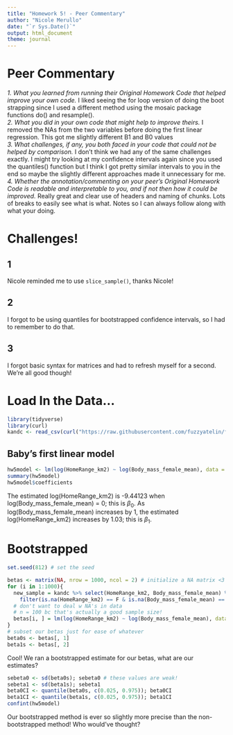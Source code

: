 ```yaml
---
title: "Homework 5! - Peer Commentary"
author: "Nicole Merullo"
date: "`r Sys.Date()`"
output: html_document
theme: journal
---
```


# Peer Commentary
*1. What you learned from running their Original Homework Code that helped improve your own code.* I liked seeing the for loop version of doing the boot strapping since I used a different method using the mosaic package functions do() and resample(). <br>
*2. What you did in your own code that might help to improve theirs.* I removed the NAs from the two variables before doing the first linear regression. This got me slightly different B1 and B0 values <br>
*3. What challenges, if any, you both faced in your code that could not be helped by comparison.* I don't think we had any of the same challenges exactly. I might try looking at my confidence intervals again since you used the quantiles() function but I think I got pretty similar intervals to you in the end so maybe the slightly different approaches made it unnecessary for me. <br>
*4. Whether the annotation/commenting on your peer’s Original Homework Code is readable and interpretable to you, and if not then how it could be improved.* Really great and clear use of headers and naming of chunks. Lots of breaks to easily see what is what. Notes so I can always follow along with what your doing. <br>

# Challenges!

## 1

Nicole reminded me to use `slice_sample()`, thanks Nicole!

## 2

I forgot to be using quantiles for bootstrapped confidence intervals, so I had to remember to do that.

## 3

I forgot basic syntax for matrices and had to refresh myself for a second. We're all good though!

# Load In the Data...

```r
library(tidyverse)
library(curl)
kandc <- read_csv(curl("https://raw.githubusercontent.com/fuzzyatelin/fuzzyatelin.github.io/master/AN588_Fall21/KamilarAndCooperData.csv")); head(kandc)
```

## Baby's first linear model

```r
hw5model <- lm(log(HomeRange_km2) ~ log(Body_mass_female_mean), data = kandc)
summary(hw5model)
hw5model$coefficients
```

The estimated log(HomeRange_km2) is -9.44123 when log(Body_mass_female_mean) = 0; this is $\beta_0$. As log(Body_mass_female_mean) increases by 1, the estimated log(HomeRange_km2) increases by 1.03; this is $\beta_1$.

# Bootstrapped

```r
set.seed(812) # set the seed

betas <- matrix(NA, nrow = 1000, ncol = 2) # initialize a NA matrix <3
for (i in 1:1000){
  new_sample = kandc %>% select(HomeRange_km2, Body_mass_female_mean) %>% # get the for loop going
    filter(is.na(HomeRange_km2) == F & is.na(Body_mass_female_mean) == F) %>% slice_sample(n = 100) 
  # don't want to deal w NA's in data
  # n = 100 bc that's actually a good sample size!
  betas[i, ] = lm(log(HomeRange_km2) ~ log(Body_mass_female_mean), data = new_sample)$coefficients
}
# subset our betas just for ease of whatever
beta0s <- betas[, 1]
beta1s <- betas[, 2]
```

Cool! We ran a bootstrapped estimate for our betas, what are our estimates?

```r
sebeta0 <- sd(beta0s); sebeta0 # these values are weak!
sebeta1 <- sd(beta1s); sebeta1
beta0CI <- quantile(beta0s, c(0.025, 0.975)); beta0CI
beta1CI <- quantile(beta1s, c(0.025, 0.975)); beta1CI
confint(hw5model)
```

Our bootstrapped method is ever so slightly more precise than the non-bootstrapped method! Who would've thought? 

